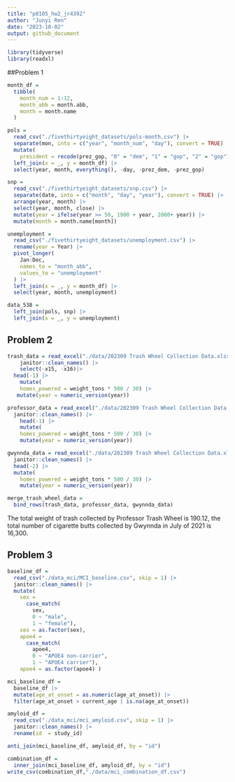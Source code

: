 ```yaml
---
title: "p8105_hw2_jr4392"
author: "Junyi Ren"
date: "2023-10-02"
output: github_document
---
```


```r
library(tidyverse)
library(readxl)
```

##Problem 1
```r
month_df = 
  tibble(
    month_num = 1:12,
    month_abb = month.abb,
    month = month.name
  )

pols = 
  read_csv("./fivethirtyeight_datasets/pols-month.csv") |>
  separate(mon, into = c("year", "month_num", "day"), convert = TRUE) |>
  mutate(
    president = recode(prez_gop, "0" = "dem", "1" = "gop", "2" = "gop")) |>
  left_join(x = _, y = month_df) |>
  select(year, month, everything(), -day, -prez_dem, -prez_gop)
```

```r
snp = 
  read_csv("./fivethirtyeight_datasets/snp.csv") |>
  separate(date, into = c("month", "day", "year"), convert = TRUE) |>
  arrange(year, month) |>
  select(year, month, close) |>
  mutate(year = ifelse(year >= 50, 1900 + year, 2000+ year)) |>
  mutate(month = month.name[month])
```

```r
unemployment = 
  read_csv("./fivethirtyeight_datasets/unemployment.csv") |>
  rename(year = Year) |>
  pivot_longer(
    Jan:Dec, 
    names_to = "month_abb",
    values_to = "unemployment"
  ) |> 
  left_join(x = _, y = month_df) |> 
  select(year, month, unemployment)
```

```r
data_538 = 
  left_join(pols, snp) |>
  left_join(x = _, y = unemployment)
```

## Problem 2
```r
trash_data = read_excel("./data/202309 Trash Wheel Collection Data.xlsx", sheet = 1) |>
    janitor::clean_names() |>
    select(-x15, -x16)|>
  head(-1) |>
    mutate(
    homes_powered = weight_tons * 500 / 30) |>
   mutate(year = numeric_version(year))
```

```r
professor_data = read_excel("./data/202309 Trash Wheel Collection Data.xlsx", sheet = 2) |>
  janitor::clean_names() |>
    head(-1) |>
    mutate(
    homes_powered = weight_tons * 500 / 30) |>
    mutate(year = numeric_version(year))
```

```r
gwynnda_data = read_excel("./data/202309 Trash Wheel Collection Data.xlsx", sheet = 4) |> 
  janitor::clean_names() |>
  head(-2) |>
  mutate(
    homes_powered = weight_tons * 500 / 30) |>
    mutate(year = numeric_version(year))
```

```r
merge_trash_wheel_data = 
  bind_rows(trash_data, professor_data, gwynnda_data)
```
The total weight of trash collected by Professor Trash Wheel is 190.12, the total number of cigarette butts collected by Gwynnda in July of 2021 is 16,300.

## Problem 3
```r
baseline_df = 
  read_csv("./data_mci/MCI_baseline.csv", skip = 1) |>
  janitor::clean_names() |> 
  mutate(
    sex = 
      case_match(
        sex, 
        0 ~ "male", 
        1 ~ "female"),
    sex = as.factor(sex), 
    apoe4 = 
      case_match(
        apoe4, 
        0 ~ "APOE4 non-carrier",
        1 ~ "APOE4 carrier"),
    apoe4 = as.factor(apoe4) ) 

mci_baseline_df = 
  baseline_df |>
  mutate(age_at_onset = as.numeric(age_at_onset)) |>
  filter(age_at_onset > current_age | is.na(age_at_onset))
```

```r
amyloid_df = 
  read_csv("./data_mci/mci_amyloid.csv", skip = 1) |>
  janitor::clean_names() |>
  rename(id  = study_id)
```

```r
anti_join(mci_baseline_df, amyloid_df, by = "id")
```

```r
combination_df = 
  inner_join(mci_baseline_df, amyloid_df, by = "id")
write_csv(combination_df,"./data/mci_combination_df.csv")
```
